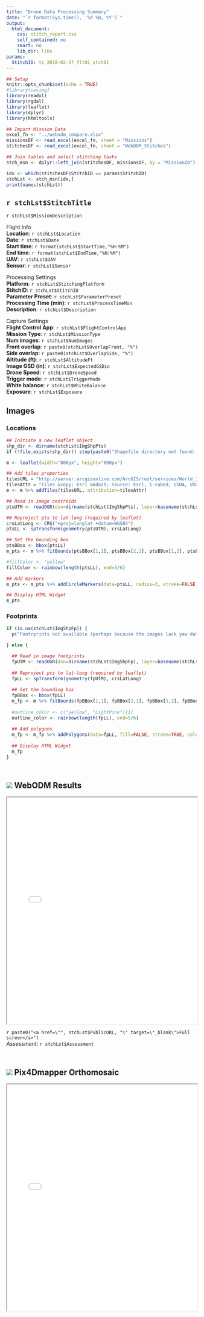 ```yaml
---
title: "Drone Data Processing Summary"
date: "`r format(Sys.time(), '%d %B, %Y')`"
output: 
  html_document: 
    css: stitch_report.css
    self_contained: no
    smart: no
    lib_dir: libs
params:
  StitchID: ti_2018-02-17_flt01_stch01
---
```


```r
## Setup
knitr::opts_chunk$set(echo = TRUE)
#library(uavimg)
library(readxl)
library(rgdal)
library(leaflet)
library(dplyr)
library(htmltools)
```

```r
## Import Mission Data
excel_fn <- "../webodm_compare.xlsx"
missionsDF <- read_excel(excel_fn, sheet = "Missions")
stitchesDF <- read_excel(excel_fn, sheet = "WebODM_Stitches")

## Join tables and select stitching tasks
stch_msn <- dplyr::left_join(stitchesDF, missionsDF, by = "MissionID")

idx <- which(stitchesDF$StitchID == params$StitchID)
stchLst <- stch_msn[idx,] 
print(names(stchLst))
```

## `r stchLst$StitchTitle`

<span class="tagline">`r stchLst$MissionDescription`</span>

<div class="leftthird">
<span class="subhead">Flight Info</span>  
__Location__: `r stchLst$Location`  
__Date__: `r stchLst$Date`  
__Start time__: `r format(stchLst$StartTime,"%H:%M")`  
__End time__: `r format(stchLst$EndTime,"%H:%M")`  
__UAV__: `r stchLst$UAV`  
__Sensor__: `r stchLst$Sensor`  
</div>

<div class="rightthird">
<span class="subhead">Processing Settings</span>  
__Platform__: `r stchLst$StitchingPlatform`  
__StitchID__: `r stchLst$StitchID`  
__Parameter Preset__: `r stchLst$ParameterPreset`  
__Processing Time (min)__: `r stchLst$ProcessTimeMin`  
__Description__: `r stchLst$Description`  
</div>

<div class="rightthird">
<span class="subhead">Capture Settings</span>  
__Flight Control App__: `r stchLst$FlightControlApp`  
__Mission Type__: `r stchLst$MissionType`  
__Num images__: `r stchLst$NumImages`  
__Front overlap__: `r paste0(stchLst$OverlapFront, "%")`  
__Side overlap__: `r paste0(stchLst$OverlapSide, "%")`  
__Altitude (ft)__: `r stchLst$AltitudeFt`  
__Image GSD (in)__: `r stchLst$ExpectedGSDin`  
__Drone Speed__: `r stchLst$DroneSpeed`  
__Trigger mode__: `r stchLst$TriggerMode`  
__White balance__: `r stchLst$WhiteBalance`  
__Exposure__: `r stchLst$Exposure`  
</div>

<div class="killfloat"></div>

## Images {.tabset}

### Locations

```r
## Initiate a new leaflet object
shp_dir <- dirname(stchLst$ImgShpPts)
if (!file.exists(shp_dir)) stop(paste0("Shapefile directory not found: ", shp_dir))

m <- leaflet(width="800px", height="600px")

## Add tiles properties
tilesURL = "http://server.arcgisonline.com/ArcGIS/rest/services/World_Imagery/MapServer/tile/{z}/{y}/{x}"
tilesAttr = "Tiles &copy; Esri &mdash; Source: Esri, i-cubed, USDA, USGS, AEX, GeoEye, Getmapping, Aerogrid, IGN, IGP, UPR-EGP, and the GIS User Community"
m <- m %>% addTiles(tilesURL, attribution=tilesAttr)

## Read in image centroids
ptsUTM <- readOGR(dsn=dirname(stchLst$ImgShpPts), layer=basename(stchLst$ImgShpPts), verbose=FALSE)

## Reproject pts to lat-long (required by leaflet)
crsLatLong <- CRS("+proj=longlat +datum=WGS84")
ptsLL <- spTransform(geometry(ptsUTM), crsLatLong)

## Set the bounding box
ptsBBox <- bbox(ptsLL)
m_pts <- m %>% fitBounds(ptsBBox[1,1], ptsBBox[2,1], ptsBBox[1,2], ptsBBox[2,2])

#fillColor <- "yellow"
fillColor <- rainbow(length(ptsLL), end=5/6)

## Add markers
m_pts <- m_pts %>% addCircleMarkers(data=ptsLL, radius=3, stroke=FALSE, fillColor=fillColor, fillOpacity=1)

## Display HTML Widget
m_pts
```

### Footprints

```r
if (is.na(stchLst$ImgShpFp)) {
  p("Footrprints not available (perhaps because the images lack yaw data)")

} else {

  ## Read in image footprints
  fpUTM <- readOGR(dsn=dirname(stchLst$ImgShpFp), layer=basename(stchLst$ImgShpFp), verbose=FALSE)
  
  ## Reproject pts to lat-long (required by leaflet)
  fpLL <- spTransform(geometry(fpUTM), crsLatLong)
  
  ## Set the bounding box
  fpBBox <- bbox(fpLL)
  m_fp <- m %>% fitBounds(fpBBox[1,1], fpBBox[2,1], fpBBox[1,2], fpBBox[2,2])
  
  #outline_color <- c("yellow", "LightPink")[1]
  outline_color <- rainbow(length(fpLL), end=5/6)
  
  ## Add polygons
  m_fp <- m_fp %>% addPolygons(data=fpLL, fill=FALSE, stroke=TRUE, color=outline_color, weight=2, dashArray="1,2")
  
  ## Display HTML Widget
  m_fp
}
```

## <br/><img src="images/webodm-logo_60x59.png"></img> WebODM Results

<iframe scrolling="no" title="WebODM" width="100%" height="600" frameBorder="1" src="`r stchLst$IFrameSrc`"></iframe>
`r paste0("<a href=\"", stchLst$PublicURL, "\" target=\"_blank\">Full screen</a>")`  
_Assessment_: `r stchLst$Assessment`

## <br/><img src="images/pix4d-logo_82x54.png"></img> Pix4Dmapper Orthomosaic

<iframe scrolling="no" title="WebODM" width="100%" height="600" frameBorder="1" src="`r stchLst$P4Dtiles`"></iframe>


